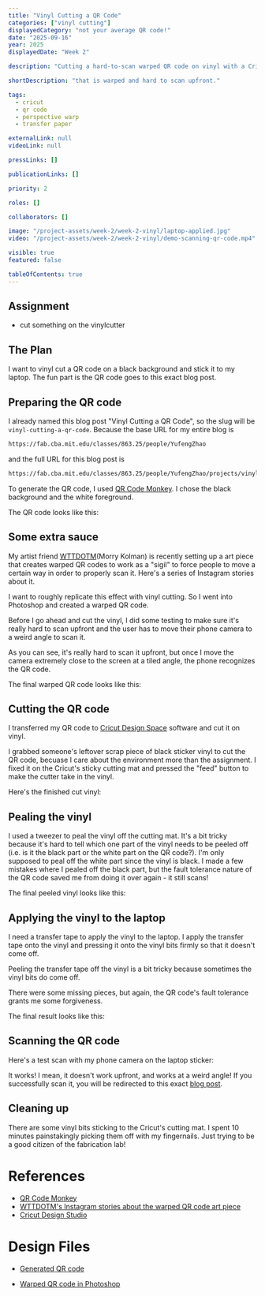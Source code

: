 ```yaml
---
title: "Vinyl Cutting a QR Code"
categories: ["vinyl cutting"]
displayedCategory: "not your average QR code!"
date: "2025-09-16"
year: 2025
displayedDate: "Week 2"

description: "Cutting a hard-to-scan warped QR code on vinyl with a Cricut machine and sticking it to my laptop."

shortDescription: "that is warped and hard to scan upfront."

tags:
  - cricut
  - qr code
  - perspective warp
  - transfer paper

externalLink: null
videoLink: null

pressLinks: []

publicationLinks: []

priority: 2

roles: []

collaborators: []

image: "/project-assets/week-2/week-2-vinyl/laptop-applied.jpg"
video: "/project-assets/week-2/week-2-vinyl/demo-scanning-qr-code.mp4"

visible: true
featured: false

tableOfContents: true
---
```


## Assignment

- cut something on the vinylcutter

## The Plan

I want to vinyl cut a QR code on a black background and stick it to my laptop. The fun part is the QR code goes to this exact blog post.

## Preparing the QR code

I already named this blog post "Vinyl Cutting a QR Code", so the slug will be `vinyl-cutting-a-qr-code`. Because the base URL for my entire blog is

```bash
https://fab.cba.mit.edu/classes/863.25/people/YufengZhao
```

and the full URL for this blog post is

```bash
https://fab.cba.mit.edu/classes/863.25/people/YufengZhao/projects/vinyl-cutting-a-qr-code
```

To generate the QR code, I used [QR Code Monkey](https://www.qrcode-monkey.com/). I chose the black background and the white foreground.

<Media
  widthPercentage={66}
  src="/project-assets/week-2/week-2-vinyl/qr-code-monkey.jpg"
  caption="Generating the QR code for this blog post on QR Code Monkey"
/>

The QR code looks like this:

<Media
  widthPercentage={50}
  src="/project-assets/week-2/week-2-vinyl/qr-code.jpg"
  caption="QR code generated by QR Code Monkey"
/>

## Some extra sauce

My artist friend [WTTDOTM](https://www.instagram.com/wttdotm/?hl=en)(Morry Kolman) is recently setting up a art piece that creates warped QR codes to work as a "sigil" to force people to move a certain way in order to properly scan it. Here's a series of Instagram stories about it.

<Media
  src="/project-assets/week-2/week-2-vinyl/wttdotm-morry-kolman-qr-code-sigil.jpg"
  caption="WTTDOTM's Instagram stories about the warped QR code art piece"
  copyright="WTTDOTM"
/>

I want to roughly replicate this effect with vinyl cutting. So I went into Photoshop and created a warped QR code.

<Media
  src="/project-assets/week-2/week-2-vinyl/photoshop-warp-screenshot.png"
  caption="Warped QR code in Photoshop"
/>
Before I go ahead and cut the vinyl, I did some testing to make sure it's really
hard to scan upfront and the user has to move their phone camera to a weird
angle to scan it.

<Media
  src="/project-assets/week-2/week-2-vinyl/testing-warped-qr-code-on-iphone.mp4"
  caption="Trying to scan the warped QR code on the screen with an iPhone"
/>

As you can see, it's really hard to scan it upfront, but once I move the camera extremely close to the screen at a tiled angle, the phone recognizes the QR code.

The final warped QR code looks like this:

<Media
  widthPercentage={50}
  src="/project-assets/week-2/week-2-vinyl/qr-code-warped-transparent.png"
  caption="Warped QR code in Photoshop, note that the white part is turned into transparent"
/>

## Cutting the QR code

I transferred my QR code to [Cricut Design Space](https://design.cricut.com/) software and cut it on vinyl.

<Media
  src="/project-assets/week-2/week-2-vinyl/qr-in-cricut-design-studio.png"
  caption="QR code in Cricut Design Studio"
/>

I grabbed someone's leftover scrap piece of black sticker vinyl to cut the QR code, becuase I care about the environment more than the assignment. I fixed it on the Cricut's sticky cutting mat and pressed the "feed" button to make the cutter take in the vinyl.

<Media
  src="/project-assets/week-2/week-2-vinyl/cricut-cutting.mp4"
  caption="A snippet of the process of cutting the QR code on the vinyl"
/>

Here's the finished cut vinyl:

<Media
  src="/project-assets/week-2/week-2-vinyl/finished-cut.jpeg"
  caption="Finished cut vinyl with the QR code"
/>

## Pealing the vinyl

I used a tweezer to peal the vinyl off the cutting mat. It's a bit tricky because it's hard to tell which one part of the vinyl needs to be peeled off (i.e. is it the black part or the white part on the QR code?). I'm only supposed to peal off the white part since the vinyl is black. I made a few mistakes where I pealed off the black part, but the fault tolerance nature of the QR code saved me from doing it over again - it still scans!

<Media
  src="/project-assets/week-2/week-2-vinyl/picking-out-vinyl-qr.mp4"
  caption="Timelapse of me picking out the vinyl from the cutting mat"
/>

The final peeled vinyl looks like this:

<Media
  src="/project-assets/week-2/week-2-vinyl/peeled-sticker.jpeg"
  caption="Final peeled vinyl with the QR code"
/>

## Applying the vinyl to the laptop

I need a transfer tape to apply the vinyl to the laptop. I apply the transfer tape onto the vinyl and pressing it onto the vinyl bits firmly so that it doesn't come off.

<GridSection columnCount={2}>
  <Media
    src="/project-assets/week-2/week-2-vinyl/showing-transfer-tape.jpeg"
    caption="The transfer tape and the vinyl"
  />
  <Media
    src="/project-assets/week-2/week-2-vinyl/taped-vinyl.jpeg"
    caption="Vinyl with the transfer tape applied"
  />
</GridSection>

Peeling the transfer tape off the vinyl is a bit tricky because sometimes the vinyl bits do come off.

<Media
  widthPercentage={50}
  src="/project-assets/week-2/week-2-vinyl/peeling-transfer-tape.mp4"
  caption="Timelapse of me peeling the transfer tape off the vinyl (20x speed)"
/>

There were some missing pieces, but again, the QR code's fault tolerance grants me some forgiveness.

<Media
  src="/project-assets/week-2/week-2-vinyl/laptop-with-transfer-tape.jpg"
  caption="Laptop with the transfer tape applied"
/>

The final result looks like this:

<Media
  src="/project-assets/week-2/week-2-vinyl/laptop-applied.jpg"
  caption="Laptop after peeling the transfer tape off"
/>

## Scanning the QR code

Here's a test scan with my phone camera on the laptop sticker:

<Media
  src="/project-assets/week-2/week-2-vinyl/demo-scanning-qr-code.mp4"
  caption="Test scan with my phone camera on the laptop sticker"
/>

It works! I mean, it doesn't work upfront, and works at a weird angle! If you successfully scan it, you will be redirected to this exact [blog post](https://fab.cba.mit.edu/classes/863.25/people/YufengZhao/projects/vinyl-cutting-a-qr-code).

## Cleaning up

There are some vinyl bits sticking to the Cricut's cutting mat. I spent 10 minutes painstakingly picking them off with my fingernails. Just trying to be a good citizen of the fabrication lab!

<Media
  widthPercentage={33}
  src="/project-assets/week-2/week-2-vinyl/cleaning-up-mat.mp4"
  caption="Me picking off the vinyl bits from the Cricut's cutting mat"
/>

# References

- [QR Code Monkey](https://www.qrcode-monkey.com/)
- [WTTDOTM's Instagram stories about the warped QR code art piece](https://www.instagram.com/wttdotm/?hl=en)
- [Cricut Design Studio](https://design.cricut.com/)

# Design Files

- [Generated QR code](/project-assets/week-2/week-2-vinyl/qr-code.jpg)

- [Warped QR code in Photoshop](/project-assets/week-2/week-2-vinyl/qr-code-warped-transparent.png)
